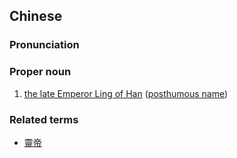 {{also|孝灵皇帝}}
==Chinese==
{{zh-forms|s=孝灵皇帝|type=112}}

===Pronunciation===
{{zh-pron
|m=Xiào Líng Huángdì
|cat=pn
}}

===Proper noun===
{{zh-proper noun}}

# [[w:Emperor Ling of Han|the late Emperor Ling of Han]] ([[w:posthumous name|posthumous name]])

===Related terms===
* [[靈帝]]